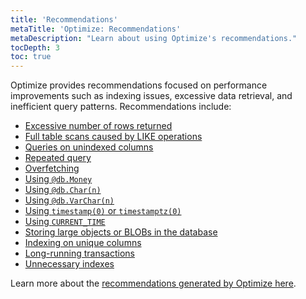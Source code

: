 ```yaml
---
title: 'Recommendations'
metaTitle: 'Optimize: Recommendations'
metaDescription: "Learn about using Optimize's recommendations."
tocDepth: 3
toc: true
---
```


Optimize provides recommendations focused on performance improvements such as indexing issues, excessive data retrieval, and inefficient query patterns. Recommendations include:

- [Excessive number of rows returned](/postgres/query-optimization/recommendations/excessive-number-of-rows-returned)
- [Full table scans caused by LIKE operations](/postgres/query-optimization/recommendations/full-table-scans-caused-by-like-operations)
- [Queries on unindexed columns](/postgres/query-optimization/recommendations/queries-on-unindexed-columns)
- [Repeated query](/postgres/query-optimization/recommendations/repeated-query)
- [Overfetching](/postgres/query-optimization/recommendations/select-returning)
- [Using `@db.Money`](/postgres/query-optimization/recommendations/avoid-db-money)
- [Using `@db.Char(n)`](/postgres/query-optimization/recommendations/avoid-char)
- [Using `@db.VarChar(n)`](/postgres/query-optimization/recommendations/avoid-varchar)
- [Using `timestamp(0)` or `timestamptz(0)`](/postgres/query-optimization/recommendations/avoid-timestamp-timestampz-0)
- [Using `CURRENT_TIME`](/postgres/query-optimization/recommendations/current-time)
- [Storing large objects or BLOBs in the database](/postgres/query-optimization/recommendations/storing-blob-in-database)
- [Indexing on unique columns](/postgres/query-optimization/recommendations/indexing-on-unique-columns)
- [Long-running transactions](/postgres/query-optimization/recommendations/long-running-transactions)
- [Unnecessary indexes](/postgres/query-optimization/recommendations/unnecessary-indexes)


Learn more about the [recommendations generated by Optimize here](/postgres/query-optimization/recommendations).